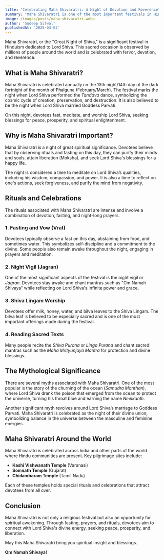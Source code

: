 ```yaml
---
title: "Celebrating Maha Shivaratri: A Night of Devotion and Reverence"
summary: "Maha Shivaratri is one of the most important festivals in Hinduism, dedicated to Lord Shiva. This post explores its significance, rituals, and celebrations."
image: /images/posts/maha-shivaratri.webp
author: 'Sudeep Silwal'
publishedAt: '2025-03-02'
---
```


Maha Shivaratri, or the "Great Night of Shiva," is a significant festival in Hinduism dedicated to Lord Shiva. This sacred occasion is observed by millions of people around the world and is celebrated with fervor, devotion, and reverence.

## What is Maha Shivaratri?

Maha Shivaratri is celebrated annually on the 13th night/14th day of the dark fortnight of the month of Phalguna (February/March). The festival marks the night when Lord Shiva performed the *Tandava* dance, symbolizing the cosmic cycle of creation, preservation, and destruction. It is also believed to be the night when Lord Shiva married Goddess Parvati.

On this night, devotees fast, meditate, and worship Lord Shiva, seeking blessings for peace, prosperity, and spiritual enlightenment.

## Why is Maha Shivaratri Important?

Maha Shivaratri is a night of great spiritual significance. Devotees believe that by observing rituals and fasting on this day, they can purify their minds and souls, attain liberation (Moksha), and seek Lord Shiva's blessings for a happy life.

The night is considered a time to meditate on Lord Shiva’s qualities, including his wisdom, compassion, and power. It is also a time to reflect on one's actions, seek forgiveness, and purify the mind from negativity.

## Rituals and Celebrations

The rituals associated with Maha Shivaratri are intense and involve a combination of devotion, fasting, and night-long prayers.

### 1. **Fasting and Vow (Vrat)**

Devotees typically observe a fast on this day, abstaining from food, and sometimes water. This symbolizes self-discipline and a commitment to the divine. Some people also remain awake throughout the night, engaging in prayers and meditation.

### 2. **Night Vigil (Jagran)**

One of the most significant aspects of the festival is the night vigil or *Jagran*. Devotees stay awake and chant mantras such as "Om Namah Shivaya" while reflecting on Lord Shiva's infinite power and grace.

<Counter />

### 3. **Shiva Lingam Worship**

Devotees offer milk, honey, water, and bilva leaves to the Shiva Lingam. The bilva leaf is believed to be especially sacred and is one of the most important offerings made during the festival.

### 4. **Reading Sacred Texts**

Many people recite the *Shiva Purana* or *Linga Purana* and chant sacred mantras such as the *Maha Mrityunjaya Mantra* for protection and divine blessings.

## The Mythological Significance

There are several myths associated with Maha Shivaratri. One of the most popular is the story of the churning of the ocean (*Samudra Manthan*), where Lord Shiva drank the poison that emerged from the ocean to protect the universe, turning his throat blue and earning the name *Neelkanth*.

Another significant myth revolves around Lord Shiva’s marriage to Goddess Parvati. Maha Shivaratri is celebrated as the night of their divine union, symbolizing balance in the universe between the masculine and feminine energies.

## Maha Shivaratri Around the World

Maha Shivaratri is celebrated across India and other parts of the world where Hindu communities are present. Key pilgrimage sites include:

- **Kashi Vishwanath Temple** (Varanasi)
- **Somnath Temple** (Gujarat)
- **Chidambaram Temple** (Tamil Nadu)

Each of these temples holds special rituals and celebrations that attract devotees from all over.

## Conclusion

Maha Shivaratri is not only a religious festival but also an opportunity for spiritual awakening. Through fasting, prayers, and rituals, devotees aim to connect with Lord Shiva's divine energy, seeking peace, prosperity, and liberation.

May this Maha Shivaratri bring you spiritual insight and blessings. 

**Om Namah Shivaya!**
